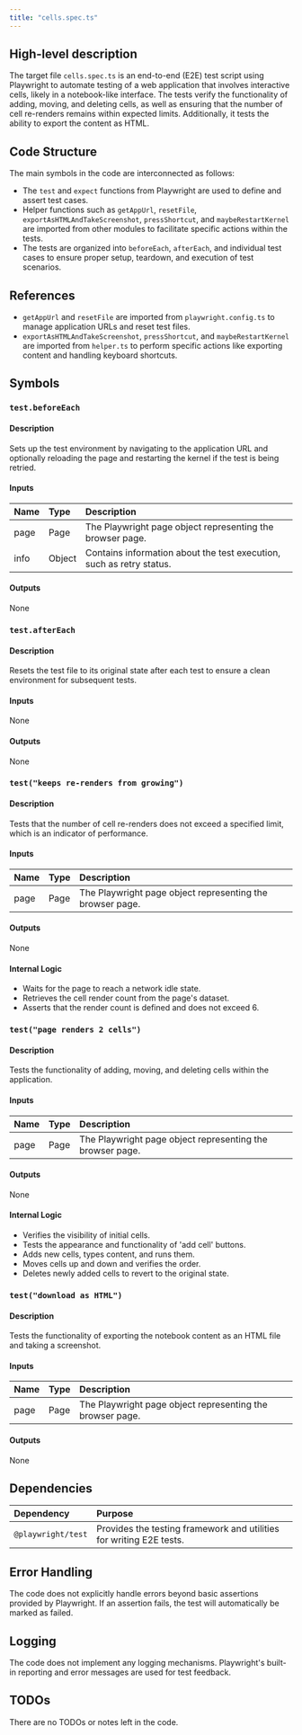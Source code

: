 ```yaml
---
title: "cells.spec.ts"
---
```


## High-level description

The target file `cells.spec.ts` is an end-to-end (E2E) test script using Playwright to automate testing of a web application that involves interactive cells, likely in a notebook-like interface. The tests verify the functionality of adding, moving, and deleting cells, as well as ensuring that the number of cell re-renders remains within expected limits. Additionally, it tests the ability to export the content as HTML.

## Code Structure

The main symbols in the code are interconnected as follows:
- The `test` and `expect` functions from Playwright are used to define and assert test cases.
- Helper functions such as `getAppUrl`, `resetFile`, `exportAsHTMLAndTakeScreenshot`, `pressShortcut`, and `maybeRestartKernel` are imported from other modules to facilitate specific actions within the tests.
- The tests are organized into `beforeEach`, `afterEach`, and individual test cases to ensure proper setup, teardown, and execution of test scenarios.

## References

- `getAppUrl` and `resetFile` are imported from `playwright.config.ts` to manage application URLs and reset test files.
- `exportAsHTMLAndTakeScreenshot`, `pressShortcut`, and `maybeRestartKernel` are imported from `helper.ts` to perform specific actions like exporting content and handling keyboard shortcuts.

## Symbols

### `test.beforeEach`
#### Description
Sets up the test environment by navigating to the application URL and optionally reloading the page and restarting the kernel if the test is being retried.

#### Inputs
| Name | Type | Description |
|:-----|:-----|:------------|
| page | Page | The Playwright page object representing the browser page. |
| info | Object | Contains information about the test execution, such as retry status. |

#### Outputs
None

### `test.afterEach`
#### Description
Resets the test file to its original state after each test to ensure a clean environment for subsequent tests.

#### Inputs
None

#### Outputs
None

### `test("keeps re-renders from growing")`
#### Description
Tests that the number of cell re-renders does not exceed a specified limit, which is an indicator of performance.

#### Inputs
| Name | Type | Description |
|:-----|:-----|:------------|
| page | Page | The Playwright page object representing the browser page. |

#### Outputs
None

#### Internal Logic
- Waits for the page to reach a network idle state.
- Retrieves the cell render count from the page's dataset.
- Asserts that the render count is defined and does not exceed 6.

### `test("page renders 2 cells")`
#### Description
Tests the functionality of adding, moving, and deleting cells within the application.

#### Inputs
| Name | Type | Description |
|:-----|:-----|:------------|
| page | Page | The Playwright page object representing the browser page. |

#### Outputs
None

#### Internal Logic
- Verifies the visibility of initial cells.
- Tests the appearance and functionality of 'add cell' buttons.
- Adds new cells, types content, and runs them.
- Moves cells up and down and verifies the order.
- Deletes newly added cells to revert to the original state.

### `test("download as HTML")`
#### Description
Tests the functionality of exporting the notebook content as an HTML file and taking a screenshot.

#### Inputs
| Name | Type | Description |
|:-----|:-----|:------------|
| page | Page | The Playwright page object representing the browser page. |

#### Outputs
None

## Dependencies

| Dependency | Purpose |
|:-----------|:--------|
| `@playwright/test` | Provides the testing framework and utilities for writing E2E tests. |

## Error Handling

The code does not explicitly handle errors beyond basic assertions provided by Playwright. If an assertion fails, the test will automatically be marked as failed.

## Logging

The code does not implement any logging mechanisms. Playwright's built-in reporting and error messages are used for test feedback.

## TODOs

There are no TODOs or notes left in the code.